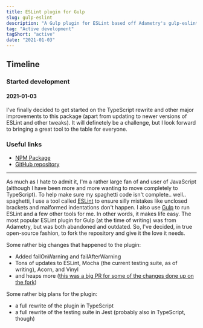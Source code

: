 ```yaml
---
title: ESLint plugin for Gulp
slug: gulp-eslint
description: "A Gulp plugin for ESLint based off Adametry's gulp-eslint package"
tag: "Active development"
tagShort: "active"
date: "2021-01-03"
---
```


<h2>Timeline</h2>
<section id="timeline">
  <section className="progress">
    <h3>Started development</h3>
    <h4 className="minor">2021-01-03</h4>
    <p>
      I&apos;ve finally decided to get started on the TypeScript rewrite and other major improvements to this package (apart from updating to newer versions of ESLint and other tweaks). It will definetely be a challenge, but I look forward to bringing a great tool to the table for everyone.
    </p>
  </section>
</section>

### Useful links
- [NPM Package](https://www.npmjs.com/package/@doamatto/gulp-eslint)
- [GitHub repository](https://github.com/doamatto/gulp-eslint)

---

As much as I hate to admit it, I'm a rather large fan of and user of JavaScript (although I have been more and more wanting to move completely to TypeScript). To help make sure my spaghetti code isn't complete.. well.. spaghetti, I use a tool called [ESLint](https://eslint.org) to ensure silly mistakes like unclosed brackets and malformed indentations don't happen. I also use [Gulp](https://gulpjs.com) to run ESLint and a few other tools for me. In other words, it makes life easy. The most popular ESLint plugin for Gulp (at the time of writing) was from Adametry, but was both abandoned and outdated. So, I've decided, in true open-source fashion, to fork the repository and give it the love it needs.

Some rather big changes that happened to the plugin:
- Added failOnWarning and failAfterWarning
- Tons of updates to ESLint, Mocha (the current testing suite, as of writing), Acorn, and Vinyl
- and heaps more ([this was a big PR for some of the changes done up on the fork](https://github.com/doamatto/gulp-eslint/pull/10))

Some rather big plans for the plugin:
- a full rewrite of the plugin in TypeScript
- a full rewrite of the testing suite in Jest (probably also in TypeScript, though)
